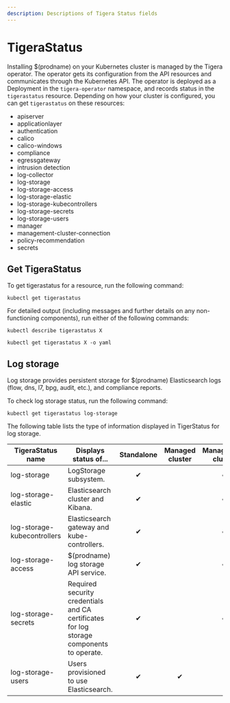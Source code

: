 ```yaml
---
description: Descriptions of Tigera Status fields
---
```


# TigeraStatus

Installing $(prodname) on your Kubernetes cluster is managed by the Tigera operator. The operator gets its configuration from the API resources and communicates through the Kubernetes API. The operator is deployed as a Deployment in the `tigera-operator` namespace, and records status in the `tigerastatus` resource. Depending on how your cluster is configured, you can get `tigerastatus` on these resources:

- apiserver
- applicationlayer
- authentication
- calico
- calico-windows
- compliance
- egressgateway
- intrusion detection
- log-collector
- log-storage
- log-storage-access
- log-storage-elastic
- log-storage-kubecontrollers
- log-storage-secrets
- log-storage-users
- manager
- management-cluster-connection
- policy-recommendation
- secrets

## Get TigeraStatus

To get tigerastatus for a resource, run the following command:

   `kubectl get tigerastatus`

For detailed output (including messages and further details on any non-functioning components), run either of the following commands:

   `kubectl describe tigerastatus X`

   `kubectl get tigerastatus X -o yaml`

## Log storage

Log storage provides persistent storage for $(prodname) Elasticsearch logs (flow, dns, l7, bpg, audit, etc.), and compliance reports.

To check log storage status, run the following command:

   `kubectl get tigerastatus log-storage`

The following table lists the type of information displayed in TigerStatus for log storage.

| TigeraStatus name           | Displays status of...                                        | Standalone             | Managed cluster    | Management cluster          |
| --------------------------- | ------------------------------------------------------------ | ---------------------- | ------------------ | --------------------------- |
| log-storage                 | LogStorage subsystem.                                        | <center>  ✔</center>   |                    | <center>✔</center>          |
| log-storage-elastic         | Elasticsearch cluster and Kibana.                            | <center>    ✔</center> |                    | <center>      ✔</center>    |
| log-storage-kubecontrollers | Elasticsearch gateway and kube-controllers.                  | <center>✔</center>     |                    | <center>✔</center>          |
| log-storage-access          | $(prodname) log storage API service.                        | <center>✔</center>     |                    | <center>         ✔</center> |
| log-storage-secrets         | Required security credentials and CA certificates for log storage components to operate. | <center>✔</center>     |                    | <center>✔</center>          |
| log-storage-users           | Users provisioned to use Elasticsearch.                      | <center>✔</center>     | <center>✔</center> |                             |






